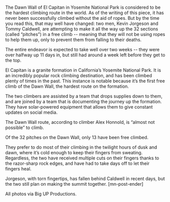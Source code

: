 The Dawn Wall of El Capitan in Yosemite National Park is considered to be the hardest climbing route in the world. As of the writing of this piece, it has never been successfully climbed without the aid of ropes. But by the time you read this, that may well have changed: two men, Kevin Jorgeson and Tommy Caldwell, are attempting to make it all the way up the 32 sections (called “pitches”) in a free climb -- meaning that they will not be using ropes to help them up, only to prevent them from falling to their deaths.
 

 
The entire endeavor is expected to take well over two weeks -- they were over halfway up 11 days in, but still had around a week left before they get to the top.
 

 
El Capitan is a granite formation in California’s Yosemite National Park. It is an incredibly popular rock climbing destination, and has been climbed plenty of times in the past. This instance is notable because it’s the first free climb of the Dawn Wall, the hardest route on the formation.
 

 
The two climbers are assisted by a team that drops supplies down to them, and are joined by a team that is documenting the journey up the formation. They have solar-powered equipment that allows them to give constant updates on social media.
 

 
The Dawn Wall route, according to climber Alex Honnold, is “almost not possible” to climb.
 

 
Of the 32 pitches on the Dawn Wall, only 13 have been free climbed.
 

 
They prefer to do most of their climbing in the twilight hours of dusk and dawn, where it’s cold enough to keep their fingers from sweating. Regardless, the two have received multiple cuts on their fingers thanks to the razor-sharp rock edges, and have had to take days off to let their fingers heal.
 

 
Jorgeson, with torn fingertips, has fallen behind Caldwell in recent days, but the two still plan on making the summit together. [mn-post-ender]
 
All photos via Big UP Productions.